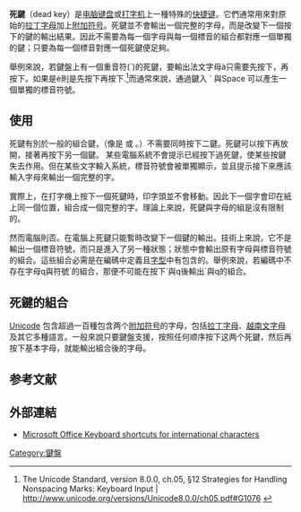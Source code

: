 {{refimprove|time=2015-11-29T13:28:08+00:00}}

'''死鍵'''（dead key）是[[电脑键盘|电脑键盘]]或[[打字机|打字机]]上一種特殊的[[快捷键|快捷键]]。它們通常用來對原始的[[拉丁字母|拉丁字母]]加上[[附加符号|附加符号]]。<span class="cx-segment" data-segmentid="26"></span>死鍵並不會輸出一個完整的字母，而是改變下一個按下的鍵的輸出結果。因此不需要為每一個字母與每一個標音的組合都對應一個單獨的鍵；只要為每一個標音對應一個死鍵便足夠。

舉例來說，若鍵盤上有一個重音符(`)的死鍵，要輸出法文字母à只需要先按下{{Keypress|`}}，再按下{{Keypress|A}}。如果是è則是先按下{{Keypress|`}}再按下{{Keypress|E}}.<ref>The Unicode Standard, version 8.0.0, ch.05, §12 Strategies for Handling Nonspacing Marks: Keyboard Input | http://www.unicode.org/versions/Unicode8.0.0/ch05.pdf#G1076 {{Wayback|url=http://www.unicode.org/versions/Unicode8.0.0/ch05.pdf#G1076 |date=20200921044411 }}</ref>而通常來說，通過鍵入 ` 與Space 可以產生一個單獨的標音符號。

<span class="cx-segment" data-segmentid="31"></span>

== 使用 ==
死鍵有別於一般的組合鍵，（像是{{Keypress|[[Alt鍵|Alt]]}} 或 {{Keypress|[[Option鍵|Option]]}}。）不需要同時按下二鍵。死鍵可以按下再放開，接著再按下另一個鍵。
某些電腦系統不會提示已經按下過死鍵，使某些按鍵失去作用。但在某些文字輸入系統，標音符號會被單獨顯示，並且提示接下來應該輸入字母來輸出一個完整的字。

實際上，在打字機上按下一個死鍵時，印字頭並不會移動。因此下一個字會印在紙上同一個位置，組合成一個完整的字。理論上來說，死鍵與字母的組是沒有限制的。

然而電腦則否。在電腦上死鍵只能暫時改變下一個鍵的輸出。技術上來說，它不是輸出一個標音符號，而只是進入了另一種狀態；狀態中會輸出原有字母與標音符號的組合。這些組合必需是在編碼中定義且[[字型|字型]]中有包含的。舉例來說，若編碼中不存在字母q與符號´的組合，那便不可能在按下´與q後輸出´與q的組合。

== 死鍵的組合 ==
[[Unicode|Unicode]] 包含超過一百種包含两个[[附加符号|附加符号]]的字母，包括[[拉丁字母|拉丁字母]]、[[越南文字母|越南文字母]]及其它多種語言。一般來說只要鍵盤支援，按照任何顺序按下这两个死鍵，然后再按下基本字母，就能輸出組合後的字母。

==参考文献==
{{reflist}}

==外部連結==
*[https://support.office.com/en-us/article/keyboard-shortcuts-for-international-characters-108fa0c1-fb8e-4aae-9db1-d60407d13c35 Microsoft Office Keyboard shortcuts for international characters] {{Wayback|url=https://support.office.com/en-us/article/keyboard-shortcuts-for-international-characters-108fa0c1-fb8e-4aae-9db1-d60407d13c35 |date=20200606145145 }}

{{电脑键盘的键}}
[[Category:鍵盤|Category:鍵盤]]